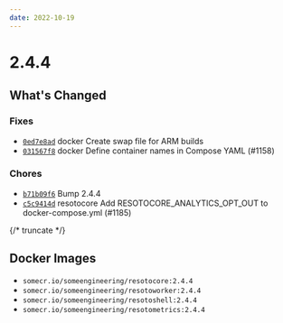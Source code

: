 ```yaml
---
date: 2022-10-19
---
```


# 2.4.4

## What's Changed

### Fixes

- [`0ed7e8ad`](https://github.com/someengineering/resoto/commit/0ed7e8ad) <span class="badge badge--secondary">docker</span> Create swap file for ARM builds
- [`031567f8`](https://github.com/someengineering/resoto/commit/031567f8) <span class="badge badge--secondary">docker</span> Define container names in Compose YAML (#1158)

### Chores

- [`b71b09f6`](https://github.com/someengineering/resoto/commit/b71b09f6) Bump 2.4.4
- [`c5c9414d`](https://github.com/someengineering/resoto/commit/c5c9414d) <span class="badge badge--secondary">resotocore</span> Add RESOTOCORE_ANALYTICS_OPT_OUT to docker-compose.yml (#1185)

{/* truncate */}

## Docker Images

- `somecr.io/someengineering/resotocore:2.4.4`
- `somecr.io/someengineering/resotoworker:2.4.4`
- `somecr.io/someengineering/resotoshell:2.4.4`
- `somecr.io/someengineering/resotometrics:2.4.4`
